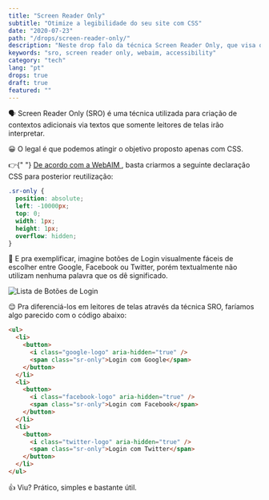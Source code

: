 ```yaml
---
title: "Screen Reader Only"
subtitle: "Otimize a legibilidade do seu site com CSS"
date: "2020-07-23"
path: "/drops/screen-reader-only/"
description: "Neste drop falo da técnica Screen Reader Only, que visa otimizar o suporte das suas aplicações web para leitores de tela."
keywords: "sro, screen reader only, webaim, accessibility"
category: "tech"
lang: "pt"
drops: true
draft: true
featured: ""
---
```



<Drop>

🗣 Screen Reader Only (SRO) é uma técnica utilizada para criação de contextos adicionais via textos que somente leitores de telas irão interpretar.

😀 O legal é que podemos atingir o objetivo proposto apenas com CSS.

<p>
  👉{" "}
  <A href="https://webaim.org/techniques/css/invisiblecontent/#offscreen">
    De acordo com a WebAIM
  </A>
  , basta criarmos a seguinte declaração CSS para posterior reutilização:
</p>

```css
.sr-only {
  position: absolute;
  left: -10000px;
  top: 0;
  width: 1px;
  height: 1px;
  overflow: hidden;
}
```

🤯 E pra exemplificar, imagine botões de Login visualmente fáceis de escolher entre Google, Facebook ou Twitter, porém textualmente não utilizam nenhuma palavra que os dê significado.

![Lista de Botões de Login](https://user-images.githubusercontent.com/1680157/87884573-71133780-c9e5-11ea-9357-a2976375ec4d.png)

😌 Pra diferenciá-los em leitores de telas através da técnica SRO, faríamos algo parecido com o código abaixo:

```html
<ul>
  <li>
    <button>
      <i class="google-logo" aria-hidden="true" />
      <span class="sr-only">Login com Google</span>
    </button>
  </li>
  <li>
    <button>
      <i class="facebook-logo" aria-hidden="true" />
      <span class="sr-only">Login com Facebook</span>
    </button>
  </li>
  <li>
    <button>
      <i class="twitter-logo" aria-hidden="true" />
      <span class="sr-only">Login com Twitter</span>
    </button>
  </li>
</ul>
```

👍 Viu? Prático, simples e bastante útil.

</Drop>
